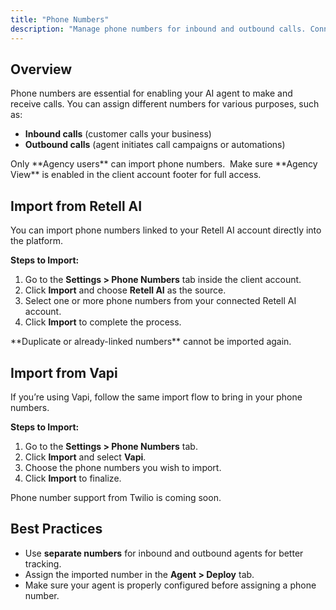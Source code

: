 ```yaml
---
title: "Phone Numbers"
description: "Manage phone numbers for inbound and outbound calls. Connect your AI agents to real phone numbers imported from supported providers, enabling full calling functionality."
---
```


## **Overview**

Phone numbers are essential for enabling your AI agent to make and receive calls. You can assign different numbers for various purposes, such as:

- **Inbound calls** (customer calls your business)
- **Outbound calls** (agent initiates call campaigns or automations)

<Warning>
  Only **Agency users** can import phone numbers.
</Warning>

<Warning>
   Make sure **Agency View** is enabled in the client account footer for full access.
</Warning>

## **Import from Retell AI**

You can import phone numbers linked to your Retell AI account directly into the platform.

**Steps to Import:**

1. Go to the **Settings \> Phone Numbers** tab inside the client account.
2. Click **Import** and choose **Retell AI** as the source.
3. Select one or more phone numbers from your connected Retell AI account.
4. Click **Import** to complete the process.

<Note>
  **Duplicate or already-linked numbers** cannot be imported again.
</Note>

## **Import from Vapi**

If you’re using Vapi, follow the same import flow to bring in your phone numbers.

**Steps to Import:**

1. Go to the **Settings \> Phone Numbers** tab.
2. Click **Import** and select **Vapi**.
3. Choose the phone numbers you wish to import.
4. Click **Import** to finalize.

<Note>
  Phone number support from Twilio is coming soon.
</Note>

## **Best Practices**

- Use **separate numbers** for inbound and outbound agents for better tracking.
- Assign the imported number in the **Agent \> Deploy** tab.
- Make sure your agent is properly configured before assigning a phone number.
